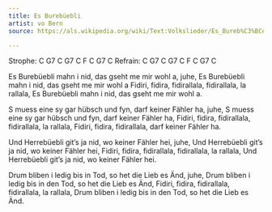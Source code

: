 ```yaml
---
title: Es Burebüebli
artist: vo Bern
source: https://als.wikipedia.org/wiki/Text:Volkslieder/Es_Bureb%C3%BCebli

---
```



Strophe: C G7 C G7 C F C G7 C
Refrain: C G7 C G7 C F C G7 C

Es Burebüebli mahn i nid, 
das gseht me mir wohl a, juhe,
Es Burebüebli mahn i nid, 
das gseht me mir wohl a
Fidiri, fidira, fidirallala, 
fidirallala, la rallala,
Es Burebüebli mahn i nid, 
das gseht me mir wohl a.

S muess eine sy gar hübsch und fyn, 
darf keiner Fähler ha, juhe,
S muess eine sy gar hübsch und fyn, 
darf keiner Fähler ha,
Fidiri, fidira, fidirallala, 
fidirallala, la rallala,
Fidiri, fidira, fidirallala, 
darf keiner Fähler ha.

Und Herrebüebli git's ja nid, 
wo keiner Fähler hei, juhe,
Und Herrebüebli git's ja nid, 
wo keiner Fähler hei,
Fidiri, fidira, fidirallala, 
fidirallala, la rallala,
Und Herrebüebli git's ja nid,
wo keiner Fähler hei.

Drum bliben i ledig bis in Tod, 
so het die Lieb es Änd, juhe,
Drum bliben i ledig bis in den Tod, 
so het die Lieb es Änd,
Fidiri, fidira, fidirallala, 
fidirallala, la rallala,
Drum bliben i ledig bis in den Tod, 
so het die Lieb es Änd.
